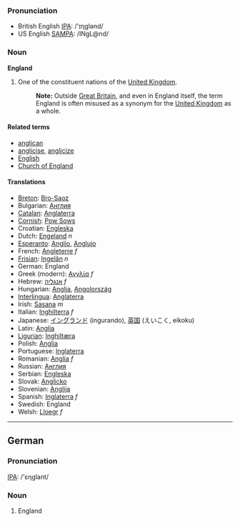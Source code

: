 ===Pronunciation===
*British English [[w:IPA|IPA]]: /'ɪηglənd/ 
*US English [[w:SAMPA|SAMPA]]: /INgL@nd/

===Noun===
'''England'''

#One of the constituent nations of the [[United Kingdom]]. 
#:'''Note:''' Outside [[Great Britain]], and even in England itself, the term England is often misused as a synonym for the [[United Kingdom]] as a whole.

====Related terms====
*[[anglican]]
*[[anglicise]], [[anglicize]]
*[[English]]
*[[Church of England]]

====Translations====
*[[Breton]]: [[Bro-Saoz]]
*Bulgarian: [[Англия]]
*[[Catalan]]: [[Anglaterra]]
*[[Cornish]]: [[Pow Sows]]
*Croatian: [[Engleska]]
*Dutch: [[Engeland]] ''n''
*[[Esperanto]]: [[Anglio]], [[Anglujo]]
*French: [[Angleterre]] ''f''
*[[Frisian]]: [[Ingelân]] ''n''
*German: England
*Greek (modern): [[Αγγλία]] ''f''
*Hebrew: [[אנגליה]] ''f''
*Hungarian: [[Anglia]], [[Angolország]]
*[[Interlingua]]: [[Anglaterra]]
*Irish: [[Sasana]] ''m''
*Italian: [[Inghilterra]] ''f''
*Japanese: [[イングランド]] (ingurando), [[英国]] (えいこく, eikoku)
*Latin: [[Anglia]]
*[[Ligurian]]: [[Inghiltæra]]
*Polish: [[Anglia]]
*Portuguese: [[Inglaterra]]
*Romanian: [[Anglia]] ''f''
*Russian: [[Англия]]
*Serbian: [[Engleska]]
*Slovak: [[Anglicko]]
*Slovenian: [[Anglija]]
*Spanish: [[Inglaterra]] ''f''
*Swedish: England
*Welsh: [[Lloegr]] ''f''

----

==German==
===Pronunciation===
[[w:IPA|IPA]]: /'ɛηglant/

===Noun===
#England